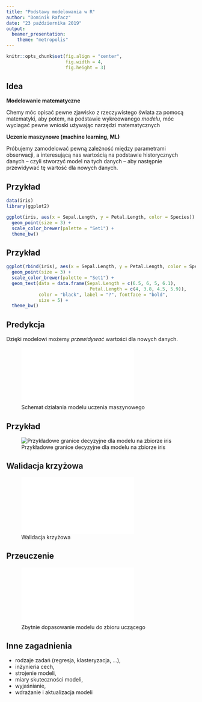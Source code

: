 ```yaml
---
title: "Podstawy modelowania w R"
author: "Dominik Rafacz"
date: "23 października 2019"
output: 
  beamer_presentation:
    theme: "metropolis"
---
```

```r
knitr::opts_chunk$set(fig.align = "center",
                      fig.width = 4,
                      fig.height = 3)
```

## Idea

**Modelowanie matematyczne** 

Chemy móc opisać pewne zjawisko z rzeczywistego świata za pomocą matematyki, aby potem, na podstawie wykreowanego *modelu*, móc wyciagać pewne wnioski używając narzędzi matematycznych

**Uczenie maszynowe (machine learning, ML)**

Próbujemy zamodelować pewną zależność między parametrami obserwacji, a interesującą nas wartością na podstawie historycznych danych -- czyli stworzyć model na tych danych -- aby następnie przewidywać tę wartość dla nowych danych.

## Przykład

```r
data(iris)
library(ggplot2)

ggplot(iris, aes(x = Sepal.Length, y = Petal.Length, color = Species)) +
  geom_point(size = 3) +
  scale_color_brewer(palette = "Set1") +
  theme_bw()

```

## Przykład 

```r
ggplot(rbind(iris), aes(x = Sepal.Length, y = Petal.Length, color = Species)) +
  geom_point(size = 3) +
  scale_color_brewer(palette = "Set1") +
  geom_text(data = data.frame(Sepal.Length = c(6.5, 6, 5, 6.1), 
                               Petal.Length = c(4, 3.8, 4.5, 5.9)),
            color = "black", label = "?", fontface = "bold",
            size = 5) +
  theme_bw()

```

## Predykcja

Dzięki modelowi możemy *przewidywać* wartości dla nowych danych.

![Schemat działania modelu uczenia maszynowego](training.pdf)

## Przykład

![Przykładowe granice decyzyjne dla modelu na zbiorze iris](model.png)

## Walidacja krzyżowa

![Walidacja krzyżowa](crossval.pdf)

## Przeuczenie

![Zbytnie dopasowanie modelu do zbioru uczącego](overfitting.pdf)

## Inne zagadnienia

- rodzaje zadań (regresja, klasteryzacja, ...),
- inżynieria cech,
- strojenie modeli,
- miary skuteczności modeli,
- wyjaśnianie,
- wdrażanie i aktualizacja modeli